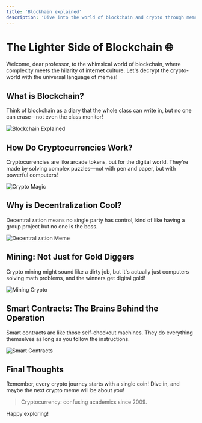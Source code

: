 ```yaml
---
title: 'Blockhain explained'
description: 'Dive into the world of blockchain and crypto through memes and simple explanations tailored for the academically curious.'
---
```


# The Lighter Side of Blockchain 🌐

Welcome, dear professor, to the whimsical world of blockchain, where complexity meets the hilarity of internet culture. Let's decrypt the crypto-world with the universal language of memes!

## What is Blockchain?

Think of blockchain as a diary that the whole class can write in, but no one can erase—not even the class monitor!

![Blockchain Explained](https://usa.bootcampcdn.com/wp-content/uploads/sites/108/2021/10/blockchain-process.jpg)

## How Do Cryptocurrencies Work?

Cryptocurrencies are like arcade tokens, but for the digital world. They're made by solving complex puzzles—not with pen and paper, but with powerful computers!

![Crypto Magic](https://as2.ftcdn.net/v2/jpg/04/70/73/11/1000_F_470731192_7pi2DHDUrgVvI1R4cSY2FGd9MiY3OuI4.jpg)

## Why is Decentralization Cool?

Decentralization means no single party has control, kind of like having a group project but no one is the boss.

![Decentralization Meme](https://pbs.twimg.com/media/FZvIkJrWQAAX3YT.jpg)

## Mining: Not Just for Gold Diggers

Crypto mining might sound like a dirty job, but it's actually just computers solving math problems, and the winners get digital gold!

![Mining Crypto](https://media.istockphoto.com/id/1029138478/vector/businessman-digging-bitcoin-in-the-rock.jpg?s=612x612&w=0&k=20&c=fyIDXTFVUjgKGD4ZKriSBkMKkPYaeieU6SFSbcqLNEo=)

## Smart Contracts: The Brains Behind the Operation

Smart contracts are like those self-checkout machines. They do everything themselves as long as you follow the instructions.

![Smart Contracts](https://media.istockphoto.com/id/1336808150/vector/isometric-smart-contract-in-the-center-of-blockchain-technology.jpg?s=612x612&w=0&k=20&c=XsJNt43mE2J0suAtFM87LhRJD_25LHSCXDewe_YaQps=)

## Final Thoughts

Remember, every crypto journey starts with a single coin! Dive in, and maybe the next crypto meme will be about you!

<blockquote>
Cryptocurrency: confusing academics since 2009.
</blockquote>

Happy exploring!

